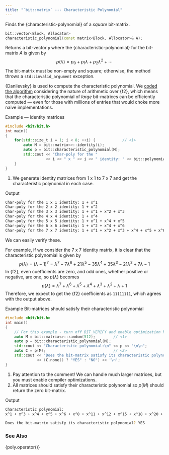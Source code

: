 ```yaml
---
title: "`bit::matrix` --- Characteristic Polynomial"
---
```


Finds the {characteristic-polynomial} of a _square_ bit-matrix.

```cpp
bit::vector<Block, Allocator>
characteristic_polynomial(const matrix<Block, Allocator>& A);
```
Returns a bit-vector `p` where the {characteristic-polynomial} for the bit-matrix $A$ is given by
$$
p(\lambda) = p_0  + p_1 \lambda + p_2 \lambda^2 + \cdots
$$
The bit-matrix must be non-empty and square; otherwise, the method throws a `std::invalid_argument` exception.

{Danilevsky} is used to compute the characteristic polynomial.
We [coded the algorithm](/pages/notes/danilevsky.qmd) considering the nature of arithmetic over {f2}, which means that the characteristic polynomial of _large_ bit-matrices can be efficiently computed --- even for those with millions of entries that would choke more naive implementations.

[Example --- identity matrices]{.bt}
```cpp
#include <bit/bit.h>
int main()
{
    for(std::size_t i = 1; i < 8; ++i) {            // <1>
        auto M = bit::matrix<>::identity(i);
        auto p = bit::characteristic_polynomial(M);
        std::cout << "Char-poly for the "
                  << i << " x " << i << " identity: " << bit::polynomial(p) << '\n';
    }
}
```
1. We generate identity matrices from 1 x 1 to 7 x 7 and get the characteristic polynomial in each case.

[Output]{.bt}
```bash
Char-poly for the 1 x 1 identity: 1 + x^1
Char-poly for the 2 x 2 identity: 1 + x^2
Char-poly for the 3 x 3 identity: 1 + x^1 + x^2 + x^3
Char-poly for the 4 x 4 identity: 1 + x^4
Char-poly for the 5 x 5 identity: 1 + x^1 + x^4 + x^5
Char-poly for the 6 x 6 identity: 1 + x^2 + x^4 + x^6
Char-poly for the 7 x 7 identity: 1 + x^1 + x^2 + x^3 + x^4 + x^5 + x^6 + x^7
```

We can easily verify these.

For example, if we consider the 7 x 7 identity matrix, it is clear that the characteristic polynomial is given by
$$
p(\lambda) = (\lambda - 1)^7 = \lambda ^7-7 \lambda ^6+21 \lambda ^5-35 \lambda ^4+35 \lambda ^3-21 \lambda ^2+7 \lambda -1
$$
In {f2}, even coefficients are zero, and odd ones, whether positive or negative, are one, so $p(\lambda)$ becomes
$$
p(\lambda) = \lambda ^7 + \lambda ^6 + \lambda ^5 + \lambda ^4 + \lambda ^3 + \lambda ^2 + \lambda + 1
$$
Therefore, we expect to get the {f2} coefficients as `11111111`, which agrees with the output above.

[Example]{.bt} Bit-matrices should satisfy their characteristic polynomial
```cpp
#include <bit/bit.h>
int main()
{
    // For this example - turn off BIT_VERIFY and enable optimization here!
    auto M = bit::matrix<>::random(512);        // <1>
    auto p = bit::characteristic_polynomial(M);
    std::cout << "Characteristic polynomial:\n" << p << "\n\n";
    auto C = p(M);                              // <2>
    std::cout << "Does the bit-matrix satisfy its characteristic polynomial? "
              << (C.none() ? "YES" : "NO") << '\n';
}
```
1. Pay attention to the comment!
We can handle much larger matrices, but you must enable compiler optimizations.
2. All matrices should satisfy their characteristic polynomial so $p(M)$ should return the zero bit-matrix.

[Output]{.bt}
```bash
Characteristic polynomial:
x^1 + x^3 + x^4 + x^5 + x^6 + x^8 + x^11 + x^12 + x^15 + x^18 + x^20 + x^22 + x^24 + x^27 + x^29 + x^30 + x^31 + x^33 + x^34 + x^35 + x^37 + x^38 + x^39 + x^40 + x^41 + x^42 + x^43 + x^45 + x^46 + x^49 + x^50 + x^51 + x^52 + x^53 + x^54 + x^56 + x^57 + x^63 + x^64 + x^65 + x^66 + x^67 + x^70 + x^74 + x^75 + x^76 + x^77 + x^79 + x^81 + x^87 + x^90 + x^91 + x^93 + x^96 + x^97 + x^98 + x^101 + x^104 + x^105 + x^106 + x^111 + x^112 + x^115 + x^119 + x^120 + x^121 + x^122 + x^127 + x^128 + x^129 + x^130 + x^133 + x^135 + x^140 + x^142 + x^144 + x^145 + x^147 + x^148 + x^151 + x^153 + x^154 + x^157 + x^158 + x^159 + x^162 + x^163 + x^164 + x^165 + x^166 + x^171 + x^172 + x^176 + x^177 + x^178 + x^179 + x^180 + x^181 + x^182 + x^186 + x^188 + x^189 + x^191 + x^193 + x^194 + x^196 + x^197 + x^198 + x^201 + x^203 + x^206 + x^210 + x^211 + x^220 + x^221 + x^222 + x^226 + x^227 + x^228 + x^229 + x^230 + x^233 + x^235 + x^236 + x^238 + x^239 + x^240 + x^242 + x^247 + x^250 + x^251 + x^256 + x^257 + x^258 + x^260 + x^261 + x^262 + x^264 + x^265 + x^268 + x^269 + x^270 + x^273 + x^274 + x^278 + x^279 + x^280 + x^282 + x^283 + x^284 + x^285 + x^286 + x^289 + x^292 + x^293 + x^295 + x^296 + x^297 + x^298 + x^306 + x^307 + x^309 + x^314 + x^316 + x^320 + x^324 + x^326 + x^328 + x^330 + x^331 + x^334 + x^335 + x^336 + x^337 + x^341 + x^342 + x^343 + x^345 + x^347 + x^350 + x^351 + x^352 + x^357 + x^360 + x^365 + x^366 + x^369 + x^372 + x^373 + x^376 + x^377 + x^378 + x^379 + x^380 + x^381 + x^382 + x^383 + x^385 + x^386 + x^387 + x^388 + x^389 + x^393 + x^397 + x^400 + x^401 + x^402 + x^405 + x^406 + x^408 + x^409 + x^410 + x^412 + x^413 + x^414 + x^415 + x^417 + x^418 + x^429 + x^431 + x^434 + x^435 + x^436 + x^438 + x^439 + x^441 + x^443 + x^444 + x^445 + x^447 + x^450 + x^451 + x^452 + x^453 + x^455 + x^457 + x^458 + x^459 + x^460 + x^461 + x^463 + x^464 + x^465 + x^468 + x^470 + x^471 + x^472 + x^473 + x^475 + x^480 + x^481 + x^482 + x^483 + x^487 + x^488 + x^490 + x^492 + x^493 + x^498 + x^499 + x^501 + x^502 + x^503 + x^506 + x^509 + x^512

Does the bit-matrix satisfy its characteristic polynomial? YES
```

### See Also
{poly.operator()}
